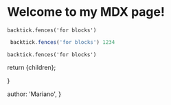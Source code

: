 

# Welcome to my MDX page!
 
```tsx
backtick.fences('for blocks')
```
```js {1-3,4}
 backtick.fences('for blocks') 1234
```

```js;
backtick.fences('for blocks')
```

 
  return <MdxLayout>{children}</MdxLayout>;
 
}

  author: 'Mariano',
}